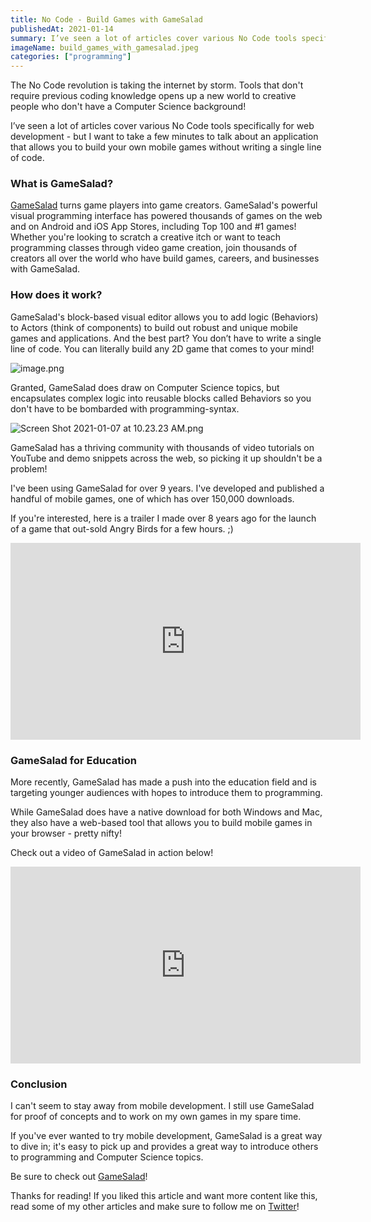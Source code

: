 ```yaml
---
title: No Code - Build Games with GameSalad
publishedAt: 2021-01-14
summary: I’ve seen a lot of articles cover various No Code tools specifically for web development - but I want to take a few minutes to talk about an application that allows you to build your own mobile games without writing a single line of code.
imageName: build_games_with_gamesalad.jpeg
categories: ["programming"]
---
```


The No Code revolution is taking the internet by storm. Tools that don't require previous coding knowledge opens up a new world to creative people who don't have a Computer Science background!

I’ve seen a lot of articles cover various No Code tools specifically for web development - but I want to take a few minutes to talk about an application that allows you to build your own mobile games without writing a single line of code.

### What is GameSalad?

[GameSalad](https://gamesalad.com/) turns game players into game creators. GameSalad's powerful visual programming interface has powered thousands of games on the web and on Android and iOS App Stores, including Top 100 and #1 games! Whether you're looking to scratch a creative itch or want to teach programming classes through video game creation, join thousands of creators all over the world who have build games, careers, and businesses with GameSalad.

### How does it work?

GameSalad's block-based visual editor allows you to add logic (Behaviors) to Actors (think of components) to build out robust and unique mobile games and applications. And the best part? You don’t have to write a single line of code. You can literally build any 2D game that comes to your mind!

![image.png](https://cdn.hashnode.com/res/hashnode/image/upload/v1609798210006/QS1Lvd0zn.png)

Granted, GameSalad does draw on Computer Science topics, but encapsulates complex logic into reusable blocks called Behaviors so you don't have to be bombarded with programming-syntax.

![Screen Shot 2021-01-07 at 10.23.23 AM.png](https://cdn.hashnode.com/res/hashnode/image/upload/v1610037066499/XU6jfhDSS.png)

GameSalad has a thriving community with thousands of video tutorials on YouTube and demo snippets across the web, so picking it up shouldn't be a problem!

I've been using GameSalad for over 9 years. I've developed and published a handful of mobile games, one of which has over 150,000 downloads.

If you're interested, here is a trailer I made over 8 years ago for the launch of a game that out-sold Angry Birds for a few hours. ;)

<iframe
  width="560"
  height="315"
  src="https://www.youtube.com/embed/SZN95mvM7tQ"
  frameBorder="0"
  allow="accelerometer; autoplay; clipboard-write; encrypted-media; gyroscope; picture-in-picture"
  allowFullScreen={true}
></iframe>

### GameSalad for Education

More recently, GameSalad has made a push into the education field and is targeting younger audiences with hopes to introduce them to programming.

While GameSalad does have a native download for both Windows and Mac, they also have a web-based tool that allows you to build mobile games in your browser - pretty nifty!

Check out a video of GameSalad in action below!

<iframe
  width="560"
  height="315"
  src="https://www.youtube.com/embed/qDm5xD5SIQg"
  frameBorder="0"
  allow="accelerometer; autoplay; clipboard-write; encrypted-media; gyroscope; picture-in-picture"
  allowFullScreen={true}
></iframe>

### Conclusion

I can't seem to stay away from mobile development. I still use GameSalad for proof of concepts and to work on my own games in my spare time.

If you've ever wanted to try mobile development, GameSalad is a great way to dive in; it's easy to pick up and provides a great way to introduce others to programming and Computer Science topics.

Be sure to check out [GameSalad](https://gamesalad.com/)!

Thanks for reading! If you liked this article and want more content like this, read some of my other articles and make sure to follow me on [Twitter](https://twitter.com/OmarCoyer)!
